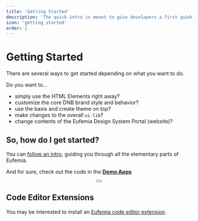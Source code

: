 ```yaml
---
title: 'Getting Started'
description: 'The quick intro is meant to give developers a first guide through all the elementary parts of Eufemia.'
icon: 'getting_started'
order: 2
---
```



# Getting Started

There are several ways to get started depending on what you want to do.

Do you want to...

- simply use the HTML Elements right away?
- customize the core DNB brand style and behavior?
- use the basis and create theme on top?
- make changes to the overall `ui-lib`?
- change contents of the Eufemia Design System Portal (website)?

## So, how do I get started?

You can [follow an intro](/uilib/intro), guiding you through all the elementary parts of Eufemia.

And for sure, check out the code in the [**Demo Apps**](/uilib/getting-started/demos)

<Section style_type="mint-green" spacing align="center">
  <Button href="/uilib/intro" size="large" text="Quick Intro" />
</Section>

## Code Editor Extensions

You may be interested to install an [Eufemia code editor extension](/uilib/helpers/tools/#code-editor-extensions).

<WelcomeAdvice />
